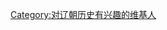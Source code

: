 {{Userbox
  |border-c = #000000
  |border-s = 1
  |id-c     = #ffffff
  |id-s     = 12
  |id-fc    = #000000
  |info-s   = 10
  |info-fc  = #000000
  |id       = [[File:騎射圖.jpg |80px]]
  |info     = 这个用户对'''[[辽朝]]'''历史有浓厚的兴趣。
}}

[[Category:对辽朝历史有兴趣的维基人]]